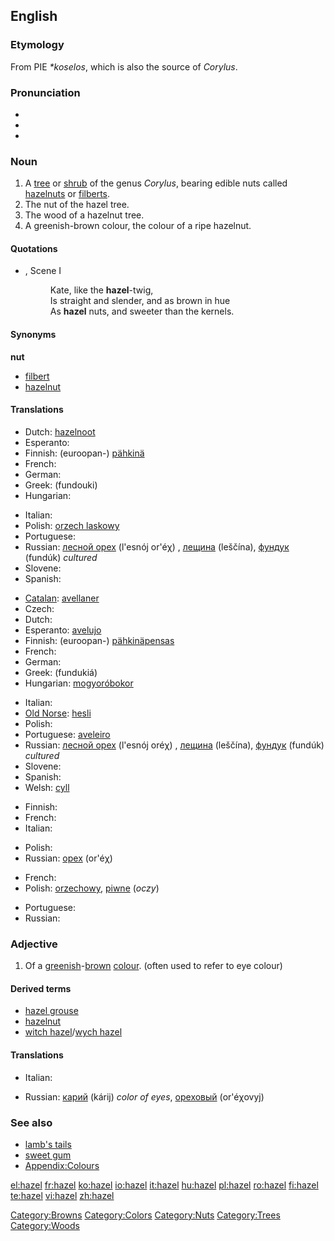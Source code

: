 {{wikipedia}}
{{also|Hazel}}
==English==

===Etymology===
From PIE ''*koselos'', which is also the source of ''Corylus''.

===Pronunciation===
* {{IPA|/'heɪzəl/}}
* {{audio|en-us-hazel.ogg|Audio (US)}}
* {{rhymes|eɪzəl}}

===Noun===
{{en-noun}}

# A [[tree]] or [[shrub]] of the genus ''Corylus'', bearing edible nuts called [[hazelnut]]s or [[filbert]]s.
# The nut of the hazel tree.
# The wood of a hazelnut tree.
# A greenish-brown colour, the colour of a ripe hazelnut.
#: {{color panel|A67B5B}}

====Quotations====
* {{RQ:Shakespeare Shrew|II}}, Scene I
*: Kate, like the '''hazel'''-twig,
*: Is straight and slender, and as brown in hue
*: As '''hazel''' nuts, and sweeter than the kernels.

====Synonyms====
'''nut'''
* [[filbert]]
* [[hazelnut]]

====Translations====
{{trans-top|nut}}
* Dutch: [[hazelnoot]]
* Esperanto: {{t-|eo|avelo|xs=Esperanto}}
* Finnish: (euroopan-) [[pähkinä]]
* French: {{t+|fr|noisette|f}}
* German: {{t-|de|Haselnuss|f}}
* Greek: {{t+|el|φουντούκι|n|sc=Grek}} (fundouki)
* Hungarian: {{t+|hu|mogyoró}}
{{trans-mid}}
* Italian: {{t+|it|nocciola|f}}
* Polish: [[orzech laskowy]] {{m}}
* Portuguese: {{t+|pt|avelã|f}}
* Russian: [[лесной орех]] (l'esnój or'éχ) {{m}}, [[лещина]] (leščína), [[фундук]] (fundúk) {{m}} ''cultured''
* Slovene: {{t+|sl|lešnik|m}}
* Spanish: {{t+|es|avellana|f}}
{{trans-bottom}}

{{trans-top|tree / shrub}}
* [[Catalan]]: [[avellaner]]
* Czech: {{t+|cs|líska|f}}
* Dutch: {{t-|nl|hazelaar|m}}
* Esperanto: [[avelujo]]
* Finnish: (euroopan-) [[pähkinä]][[pensas]]
* French: {{t+|fr|noisetier|m}}
* German: {{t-|de|Haselstrauch|m}}
* Greek: {{t+|el|φουντουκιά|f|sc=Grek}} (fundukiá)
* Hungarian: [[mogyoró]][[bokor]]
{{trans-mid}}
* Italian: {{t+|it|nocciolo|m}}
* [[Old Norse]]: [[hesli]]
* Polish: {{t-|pl|leszczyna|f}}
* Portuguese: [[aveleiro]] {{m}}
* Russian: [[лесной орех]] (l'esnój oréχ) {{m}}, [[лещина]] (leščína), [[фундук]] (fundúk) {{m}} ''cultured''
* Slovene: {{t+|sl|leska|f}}
* Spanish: {{t+|es|avellano|m}}
* Welsh: [[cyll]] {{f}}{{p}}
{{trans-bottom}}

{{trans-top|wood}}
* Finnish: {{t+|fi|pähkinäpuu}}
* French: {{t+|fr|noisetier|m}}
* Italian: {{t-|it|legno di nocciolo|m}}
{{trans-mid}}
* Polish: {{t-|pl|leszczyna|f}}
* Russian: [[орех]] (or'éχ) {{m}}
{{trans-bottom}}

{{trans-top|colour}}
* French: {{t+|fr|noisette|f}}
* Polish: [[orzechowy]], [[piwne]] (''oczy'')
{{trans-mid}}
* Portuguese: {{t+|pt|avelã|f}}
* Russian: {{t+|ru|ореховый|m|tr=or'éχovyj|sc=Cyrl}}
{{trans-bottom}}

===Adjective===
{{infl|en|adjective}}

# Of a [[greenish]]-[[brown]] [[colour]]. (often used to refer to eye colour)

====Derived terms====
* [[hazel grouse]]
* [[hazelnut]]
* [[witch hazel]]/[[wych hazel]]

====Translations====
{{trans-top|colour}}
* Italian: {{t+|it|nocciola}}
{{trans-mid}}
* Russian: [[карий]] (kárij) ''color of eyes'', [[ореховый]] (or'éχovyj)
{{trans-bottom}}

===See also===
* [[lamb's tails]]
* [[sweet gum]]
* [[Appendix:Colours]]

[[Category:Browns]]
[[Category:Colors]]
[[Category:Nuts]]
[[Category:Trees]]
[[Category:Woods]]

[[el:hazel]]
[[fr:hazel]]
[[ko:hazel]]
[[io:hazel]]
[[it:hazel]]
[[hu:hazel]]
[[pl:hazel]]
[[ro:hazel]]
[[fi:hazel]]
[[te:hazel]]
[[vi:hazel]]
[[zh:hazel]]